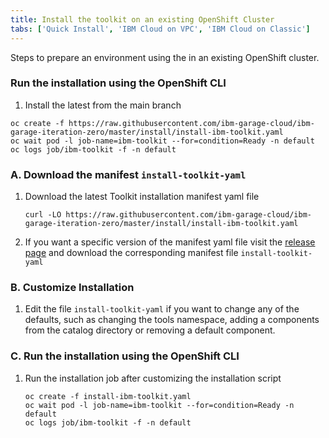 ```yaml
---
title: Install the toolkit on an existing OpenShift Cluster
tabs: ['Quick Install', 'IBM Cloud on VPC', 'IBM Cloud on Classic']
---
```



<PageDescription>

Steps to prepare an environment using the <Globals name="shortName" /> in an existing OpenShift cluster.

</PageDescription>

<Tabs>

<Tab label="Default" open="true">

### Run the installation using the OpenShift CLI

1. Install the latest from the main branch
```shell script
oc create -f https://raw.githubusercontent.com/ibm-garage-cloud/ibm-garage-iteration-zero/master/install/install-ibm-toolkit.yaml
oc wait pod -l job-name=ibm-toolkit --for=condition=Ready -n default
oc logs job/ibm-toolkit -f -n default
```

</Tab>

<Tab label="Customize" open="true">

### A. Download the manifest `install-toolkit-yaml`

1. Download the latest Toolkit installation manifest yaml file
    ```shell script
    curl -LO https://raw.githubusercontent.com/ibm-garage-cloud/ibm-garage-iteration-zero/master/install/install-ibm-toolkit.yaml
    ```
1. If you want a specific version of the manifest yaml file visit the [release page](https://github.com/ibm-garage-cloud/ibm-garage-iteration-zero/releases) and download the corresponding manifest file `install-toolkit-yaml`

### B. Customize Installation

1.  Edit the file `install-toolkit-yaml` if you want to change any of the defaults, such as changing the tools namespace, adding a components from the catalog directory or removing a default component.

### C. Run the installation using the OpenShift CLI

1. Run the installation job after customizing the installation script
    ```shell script
    oc create -f install-ibm-toolkit.yaml
    oc wait pod -l job-name=ibm-toolkit --for=condition=Ready -n default
    oc logs job/ibm-toolkit -f -n default
    ```

</Tab>

</Tabs>



